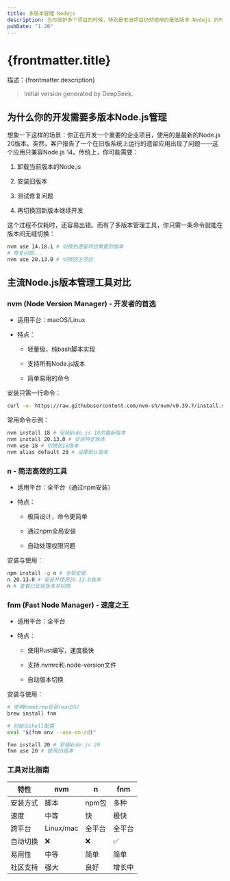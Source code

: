 ```yaml
---
title: 多版本管理 Nodejs
description: 当你维护多个项目的时候，特别是老旧项目仍然使用的是低版本 Nodejs 的时候，你就会体会到这个需求的迫切了。
pubDate: "1.20"
---
```


# {frontmatter.title}

描述：{frontmatter.description}

> Initial version generated by DeepSeek.

## 为什么你的开发需要多版本Node.js管理

想象一下这样的场景：你正在开发一个重要的企业项目，使用的是最新的Node.js 20版本。突然，客户报告了一个在旧版系统上运行的遗留应用出现了问题——这个应用只兼容Node.js 14。传统上，你可能需要：

1. 卸载当前版本的Node.js

2. 安装旧版本

3. 测试修复问题

4. 再切换回新版本继续开发

这个过程不仅耗时，还容易出错。而有了多版本管理工具，你只需一条命令就能在版本间无缝切换：

```bash
nvm use 14.18.1 # 切换到遗留项目需要的版本
# 修复问题...
nvm use 20.13.0 # 切换回主项目
```

## 主流Node.js版本管理工具对比

### nvm (Node Version Manager) - 开发者的首选

- 适用平台：macOS/Linux

- 特点：
  - 轻量级，纯bash脚本实现

  - 支持所有Node.js版本

  - 简单易用的命令

安装只需一行命令：

```bash
curl -o- https://raw.githubusercontent.com/nvm-sh/nvm/v0.39.7/install.sh | bash
```

常用命令示例：

```bash
nvm install 18 # 安装Node.js 18的最新版本
nvm install 20.13.0 # 安装特定版本
nvm use 18 # 切换到18版本
nvm alias default 20 # 设置默认版本
```

### n - 简洁高效的工具

- 适用平台：全平台（通过npm安装）

- 特点：
  - 极简设计，命令更简单

  - 通过npm全局安装

  - 自动处理权限问题

安装与使用：

```bash
npm install -g n # 全局安装
n 20.13.0 # 安装并使用20.13.0版本
n # 查看已安装版本并切换
```

### fnm (Fast Node Manager) - 速度之王

- 适用平台：全平台

- 特点：
  - 使用Rust编写，速度极快

  - 支持.nvmrc和.node-version文件

  - 自动版本切换

安装与使用：

```bash
# 使用Homebrew安装(macOS)
brew install fnm

# 初始化shell配置
eval "$(fnm env --use-on-cd)"

fnm install 20 # 安装Node.js 20
fnm use 20 # 使用20版本
```

### 工具对比指南

| 特性     | nvm       | n      | fnm    |
| -------- | --------- | ------ | ------ |
| 安装方式 | 脚本      | npm包  | 多种   |
| 速度     | 中等      | 快     | 极快   |
| 跨平台   | Linux/mac | 全平台 | 全平台 |
| 自动切换 | ❌        | ❌     | ✅     |
| 易用性   | 中等      | 简单   | 简单   |
| 社区支持 | 强大      | 良好   | 增长中 |
